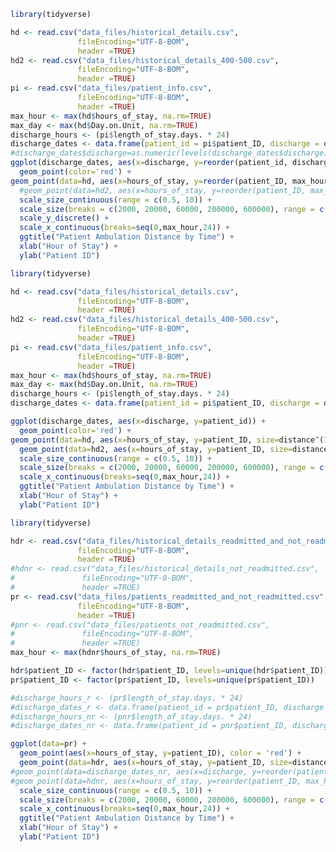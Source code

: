 ```r
library(tidyverse)

hd <- read.csv("data_files/historical_details.csv",
               fileEncoding="UTF-8-BOM",
               header =TRUE)
hd2 <- read.csv("data_files/historical_details_400-500.csv",
               fileEncoding="UTF-8-BOM",
               header =TRUE)
pi <- read.csv("data_files/patient_info.csv",
               fileEncoding="UTF-8-BOM",
               header =TRUE)
max_hour <- max(hd$hours_of_stay, na.rm=TRUE)
max_day <- max(hd$Day.on.Unit, na.rm=TRUE)
discharge_hours <- (pi$length_of_stay.days. * 24)
discharge_dates <- data.frame(patient_id = pi$patient_ID, discharge = discharge_hours)
#discharge_dates$discharge=as.numeric(levels(discharge_dates$discharge))[discharge_dates$discharge]
ggplot(discharge_dates, aes(x=discharge, y=reorder(patient_id, discharge))) +
  geom_point(color='red') +
geom_point(data=hd, aes(x=hours_of_stay, y=reorder(patient_ID, max_hour), size=distance^(1/.7)), inherit.aes=FALSE, alpha = 0.2) +
  #geom_point(data=hd2, aes(x=hours_of_stay, y=reorder(patient_ID, max_hour), size=distance^(1/.7)), inherit.aes=FALSE, alpha = 0.2, color='blue') +
  scale_size_continuous(range = c(0.5, 10)) +
  scale_size(breaks = c(2000, 20000, 60000, 200000, 600000), range = c(0.5, 10)) +
  scale_y_discrete() +
  scale_x_continuous(breaks=seq(0,max_hour,24)) +
  ggtitle("Patient Ambulation Distance by Time") +
  xlab("Hour of Stay") + 
  ylab("Patient ID")
```
```r
library(tidyverse)

hd <- read.csv("data_files/historical_details.csv",
               fileEncoding="UTF-8-BOM",
               header =TRUE)
hd2 <- read.csv("data_files/historical_details_400-500.csv",
               fileEncoding="UTF-8-BOM",
               header =TRUE)
pi <- read.csv("data_files/patient_info.csv",
               fileEncoding="UTF-8-BOM",
               header =TRUE)
max_hour <- max(hd$hours_of_stay, na.rm=TRUE)
max_day <- max(hd$Day.on.Unit, na.rm=TRUE)
discharge_hours <- (pi$length_of_stay.days. * 24)
discharge_dates <- data.frame(patient_id = pi$patient_ID, discharge = discharge_hours)

ggplot(discharge_dates, aes(x=discharge, y=patient_id)) +
  geom_point(color='red') +
geom_point(data=hd, aes(x=hours_of_stay, y=patient_ID, size=distance^(1/.7)), inherit.aes=FALSE, alpha = 0.2) +
  geom_point(data=hd2, aes(x=hours_of_stay, y=patient_ID, size=distance^(1/.7)), inherit.aes=FALSE, alpha = 0.2, color='blue') +
  scale_size_continuous(range = c(0.5, 10)) +
  scale_size(breaks = c(2000, 20000, 60000, 200000, 600000), range = c(0.5, 10)) +
  scale_x_continuous(breaks=seq(0,max_hour,24)) +
  ggtitle("Patient Ambulation Distance by Time") +
  xlab("Hour of Stay") + 
  ylab("Patient ID")
```
```r
library(tidyverse)

hdr <- read.csv("data_files/historical_details_readmitted_and_not_readmitted.csv",
               fileEncoding="UTF-8-BOM",
               header =TRUE)
#hdnr <- read.csv("data_files/historical_details_not_readmitted.csv",
#               fileEncoding="UTF-8-BOM",
#               header =TRUE)
pr <- read.csv("data_files/patients_readmitted_and_not_readmitted.csv",
               fileEncoding="UTF-8-BOM",
               header =TRUE)
#pnr <- read.csv("data_files/patients_not_readmitted.csv",
#               fileEncoding="UTF-8-BOM",
#               header =TRUE)
max_hour <- max(hdnr$hours_of_stay, na.rm=TRUE)

hdr$patient_ID <- factor(hdr$patient_ID, levels=unique(hdr$patient_ID))
pr$patient_ID <- factor(pr$patient_ID, levels=unique(pr$patient_ID))

#discharge_hours_r <- (pr$length_of_stay.days. * 24)
#discharge_dates_r <- data.frame(patient_id = pr$patient_ID, discharge = discharge_hours_r)
#discharge_hours_nr <- (pnr$length_of_stay.days. * 24)
#discharge_dates_nr <- data.frame(patient_id = pnr$patient_ID, discharge = discharge_hours_nr)

ggplot(data=pr) +
  geom_point(aes(x=hours_of_stay, y=patient_ID), color = 'red') +
  geom_point(data=hdr, aes(x=hours_of_stay, y=patient_ID, size=distance^(1/.7)), inherit.aes=TRUE, alpha = 0.2) +
#geom_point(data=discharge_dates_nr, aes(x=discharge, y=reorder(patient_id, discharge)), color='blue') +
#geom_point(data=hdnr, aes(x=hours_of_stay, y=reorder(patient_ID, max_hour), size=distance^(1/.7)), inherit.aes=FALSE, alpha = 0.2) +
  scale_size_continuous(range = c(0.5, 10)) +
  scale_size(breaks = c(2000, 20000, 60000, 200000, 600000), range = c(0.5, 10)) +
  scale_x_continuous(breaks=seq(0,max_hour,24)) +
  ggtitle("Patient Ambulation Distance by Time") +
  xlab("Hour of Stay") + 
  ylab("Patient ID")
```